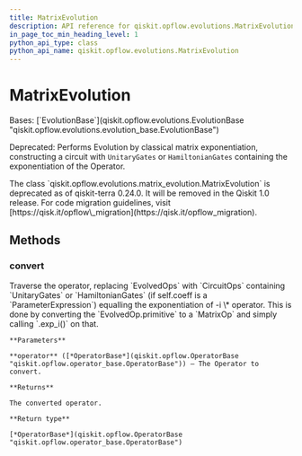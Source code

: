 ```yaml
---
title: MatrixEvolution
description: API reference for qiskit.opflow.evolutions.MatrixEvolution
in_page_toc_min_heading_level: 1
python_api_type: class
python_api_name: qiskit.opflow.evolutions.MatrixEvolution
---
```


# MatrixEvolution

<Class id="qiskit.opflow.evolutions.MatrixEvolution" isDedicatedPage={true} github="https://github.com/qiskit/qiskit/tree/stable/0.46/qiskit/opflow/evolutions/matrix_evolution.py" signature="qiskit.opflow.evolutions.MatrixEvolution">
  Bases: [`EvolutionBase`](qiskit.opflow.evolutions.EvolutionBase "qiskit.opflow.evolutions.evolution_base.EvolutionBase")

  Deprecated: Performs Evolution by classical matrix exponentiation, constructing a circuit with `UnitaryGates` or `HamiltonianGates` containing the exponentiation of the Operator.

  <Admonition title="Deprecated since version 0.24.0" type="danger">
    The class `qiskit.opflow.evolutions.matrix_evolution.MatrixEvolution` is deprecated as of qiskit-terra 0.24.0. It will be removed in the Qiskit 1.0 release. For code migration guidelines, visit [https://qisk.it/opflow\_migration](https://qisk.it/opflow_migration).
  </Admonition>

  ## Methods

  ### convert

  <Function id="qiskit.opflow.evolutions.MatrixEvolution.convert" name="convert" signature="convert(operator)">
    Traverse the operator, replacing `EvolvedOps` with `CircuitOps` containing `UnitaryGates` or `HamiltonianGates` (if self.coeff is a `ParameterExpression`) equalling the exponentiation of -i \* operator. This is done by converting the `EvolvedOp.primitive` to a `MatrixOp` and simply calling `.exp_i()` on that.

    **Parameters**

    **operator** ([*OperatorBase*](qiskit.opflow.OperatorBase "qiskit.opflow.operator_base.OperatorBase")) – The Operator to convert.

    **Returns**

    The converted operator.

    **Return type**

    [*OperatorBase*](qiskit.opflow.OperatorBase "qiskit.opflow.operator_base.OperatorBase")
  </Function>
</Class>


